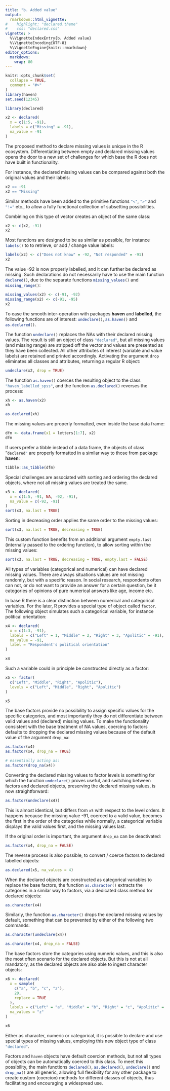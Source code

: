 ```yaml
---
title: "b. Added value"
output:
  rmarkdown::html_vignette:
#    highlight: "declared.theme"
#    css: "declared.css"
vignette: >
  %\VignetteIndexEntry{b. Added value}
  %\VignetteEncoding{UTF-8}
  %\VignetteEngine{knitr::rmarkdown}
editor_options: 
  markdown: 
    wrap: 80
---
```


```r
knitr::opts_chunk$set(
  collapse = TRUE,
  comment = "#>"
)
library(haven)
set.seed(12345)
```


```r
library(declared)

x2 <- declared(
  x = c(1:5, -91),
  labels = c("Missing" = -91),
  na_value = -91
)
```

The proposed method to declare missing values is unique in the R ecosystem.
Differentiating between empty and declared missing values opens the door to a
new set of challenges for which base the R does not have built in functionality.

For instance, the declared missing values can be compared against both the
original values and their labels:

```r
x2 == -91
x2 == "Missing"
```

Similar methods have been added to the primitive functions `"<"`{.R}, `">"`{.R} and
`"!="`{.R} etc., to allow a fully functional collection of subsetting possibilities.

Combining on this type of vector creates an object of the same class:

```r
x2 <- c(x2, -91)
x2
```

Most functions are designed to be as similar as possible, for instance
`labels()`{.R} to to retrieve, or add / change value labels:

```r
labels(x2) <- c("Does not know" = -92, "Not responded" = -91)
x2
```

The value -92 is now properly labelled, and it can further be declared as
missing. Such declarations do not necessarily have to use the main function
`declared()`{.R}, due to the separate functions `missing_values()`{.R} and
`missing_range()`{.R}:

```r
missing_values(x2) <- c(-91, -92)
missing_range(x2) <- c(-91, -95)
x2
```

To ease the smooth inter-operation with packages **haven** and **labelled**, the
following functions are of interest: `undeclare()`{.R}, `as.haven()`{.R} and
`as.declared()`{.R}.

The function `undeclare()`{.R} replaces the NAs with their declared missing values.
The result is still an object of class `"declared"`{.R}, but all missing values (and
missing range) are stripped off the vector and values are presented as they have
been collected. All other attributes of interest (variable and value labels) are
retained and printed accordingly. Activating the argument `drop`{.R} eliminates all
classes and attributes, returning a regular R object:

```r
undeclare(x2, drop = TRUE)
```

The function `as.haven()`{.R} coerces the resulting object to the class
`"haven_labelled_spss"`{.R}, and the function `as.declared()`{.R} reverses the process:

```r
xh <- as.haven(x2)
xh

as.declared(xh)
```

The missing values are properly formatted, even inside the base data frame:

```r
dfm <- data.frame(x1 = letters[1:7], x2)
dfm
```

If users prefer a tibble instead of a data frame, the objects of class
"`declared"`{.R} are properly formatted in a similar way to those from package
**haven**:

```r
tibble::as_tibble(dfm)
```

Special challenges are associated with sorting and ordering the declared
objects, where not all missing values are treated the same.

```r
x3 <- declared(
  x = c(1:5, -91, NA, -92, -91),
  na_value = c(-92, -91)
)
sort(x3, na.last = TRUE)
```

Sorting in decreasing order applies the same order to the missing values:

```r
sort(x3, na.last = TRUE, decreasing = TRUE)
```

This custom function benefits from an additional argument `empty.last`{.R}
(internally passed to the ordering function), to allow sorting within the
missing values:

```r
sort(x3, na.last = TRUE, decreasing = TRUE, empty.last = FALSE)
```

All types of variables (categorical and numerical) can have declared missing
values. There are always situations values are not missing randomly, but with a
specific reason. In social research, respondents often can not, or do not want
to provide an answer for a certain question, be it categories of opinions of
pure numerical answers like age, income etc.

In base R there is a clear distinction between numerical and categorical
variables. For the later, R provides a special type of object called `factor`{.R}.
The following object simulates such a categorical variable, for instance
political orientation:

```r
x4 <- declared(
  x = c(1:3, -91),
  labels = c("Left" = 1, "Middle" = 2, "Right" = 3, "Apolitic" = -91),
  na_value = -91,
  label = "Respondent's political orientation"
)

x4
```

Such a variable could in principle be constructed directly as a factor:

```r
x5 <- factor(
  c("Left", "Middle", "Right", "Apolitic"),
  levels = c("Left", "Middle", "Right", "Apolitic")
)

x5
```

The base factors provide no possibility to assign specific values for the specific
categories, and most importantly they do not differentiate between valid values
and (declared) missing values. To make the functionality consistent with the base
treatment of NA values, coercing to factors defaults to dropping the declared
missing values because of the default value of the argument `drop_na`:

```r
as.factor(x4)
as.factor(x4, drop_na = TRUE)

# essentially acting as:
as.factor(drop_na(x4))
```

Converting the declared missing values to factor levels is something for which the
function `undeclare()`{.R} proves useful, and switching between factors and 
declared objects, preserving the declared missing values, is now straightforward:

```r
as.factor(undeclare(x4))
```

This is almost identical, but differs from `x5` with respect to the level orders.
It happens because the missing value -91, coerced to a valid value, becomes the
first in the order of the categories while normally, a categorical variable displays
the valid values first, and the missing values last.

If the original order is important, the argument `drop_na` can be deactivated:

```r
as.factor(x4, drop_na = FALSE)
```



The reverse process is also possible, to convert / coerce factors to declared
labelled objects:


```r
as.declared(x5, na_values = 4)
```


When the declared objects are constructed as categorical variables to replace
the base factors, the function `as.character()`{.R} extracts the categories
in a similar way to factors, via a dedicated class method for declared objects:

```r
as.character(x4)
```

Similarly, the function `as.character()`{.R} drops the declared missing values
by default, something that can be prevented by either of the following two
commands:

```r
as.character(undeclare(x4))

as.character(x4, drop_na = FALSE)
```


The base factors store the categories using numeric values, and this is also
the most often scenario for the declared objects. But this is not at all
mandatory, as the declared objects are also able to ingest character objects:

```r
x6 <- declared(
  x = sample(
    c("a", "b", "c", "z"),
    20,
    replace = TRUE
  ),
  labels = c("Left" = "a", "Middle" = "b", "Right" = "c", "Apolitic" = "z"),
  na_values = "z"
)

x6
```

Either as character, numeric or categorical, it is possible to declare and use
special types of missing values, employing this new object type of class
`"declared"`{.R}.

Factors and `haven`{.R} objects have default coercion methods, but not all types
of objects can be automatically coerced to this class. To meet this possibility,
the main functions `declared()`{.R}, `as.declared()`{.R}, `undeclare()`{.R} and
`drop_na()`{.R} are all generic, allowing full flexibility for any other package
to create custom (coercion) methods for different classes of objects, thus
facilitating and encouraging a widespread use.


